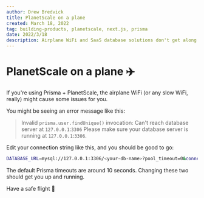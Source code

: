 ```yaml
---
author: Drew Bredvick
title: PlanetScale on a plane
created: March 18, 2022
tag: building-products, planetscale, next.js, prisma
date: 2022/3/18
description: Airplane WiFi and SaaS database solutions don't get along well. Here's the fix.
---
```



<OGImage />

# PlanetScale on a plane ✈️

If you're using Prisma + PlanetScale, the airplane WiFi (or any slow WiFi, really) might cause some issues for you.

You might be seeing an error message like this:

> Invalid `prisma.user.findUnique()` invocation: Can't reach database server at `127.0.0.1`:`3306` Please make sure your database server is running at `127.0.0.1`:`3306`.

Edit your connection string like this, and you should be good to go:

```bash
DATABASE_URL=mysql://127.0.0.1:3306/<your-db-name>?pool_timeout=0&connect_timeout=30
```

The default Prisma timeouts are around 10 seconds. Changing these two should get you up and running.

Have a safe flight 👋
